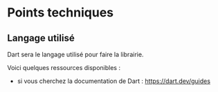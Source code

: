 # Points techniques

## Langage utilisé

Dart sera le langage utilisé pour faire la librairie.

Voici quelques ressources disponibles :

- si vous cherchez la documentation de Dart : https://dart.dev/guides